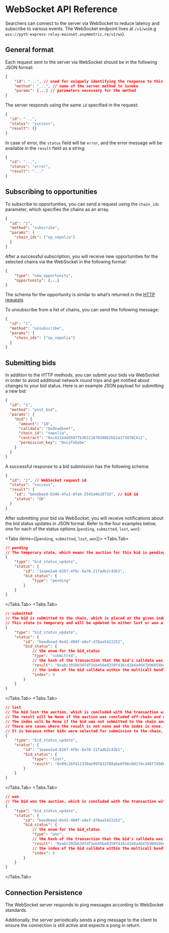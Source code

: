 
# WebSocket API Reference

Searchers can connect to the server via WebSocket to reduce latency and subscribe to various events. 
The WebSocket endpoint lives at `/v1/ws`(e.g `wss://pyth-express-relay-mainnet.asymmetric.re/v1/ws`).

## General format

Each request sent to the server via WebSocket should be in the following JSON format:

```json copy
{
	"id": "...", // used for uniquely identifying the response to this request
	"method": "...", // name of the server method to invoke
	"params": {...} // parameters necessary for the method
}
```

The server responds using the same `id` specified in the request:

```json
{
  "id": "...",
  "status": "success",
  "result": {}
}
```

In case of error, the `status` field will be `error`, and the error message will be available in the `result` field as a string:

```json
{
  "id": "...",
  "status": "error",
  "result": "..."
}
```

## Subscribing to opportunities

To subscribe to opportunities, you can send a request using the `chain_ids` parameter, which specifies the chains as an array.

```json
{
  "id": "1",
  "method": "subscribe",
  "params": {
    "chain_ids": ["op_sepolia"]
  }
}
```

After a successful subscription, you will receive new opportunities for the selected chains via the WebSocket in the following format:

```json
{
	"type": "new_opportunity",
	"opportunity": {...}
}
```

The schema for the opportunity is similar to what’s returned in the [HTTP requests](https://pyth-express-relay-mainnet.asymmetric.re/redoc#tag/opportunity/operation/get_opportunities)

To unsubscribe from a list of chains, you can send the following message:

```json copy
{
  "id": "1",
  "method": "unsubscribe",
  "params": {
    "chain_ids": ["op_sepolia"]
  }
}
```

## Submitting bids

In addition to the HTTP methods, you can submit your bids via WebSocket in order to avoid additional network round trips and get notified about changes to your bid status. 
Here is an example JSON payload for submitting a new bid:

```json copy
{
  "id": "1",
  "method": "post_bid",
  "params": {
    "bid": {
      "amount": "10",
      "calldata": "0xdeadbeef",
      "chain_id": "sepolia",
      "contract": "0xcA11bde05977b3631167028862bE2a173976CA11",
      "permission_key": "0xcafebabe"
    }
  }
}
```

A successful response to a bid submission has the following schema:

```json
{
  "id": "1", // WebSocket request id
  "status": "success",
  "result": {
    "id": "beedbeed-b346-4fa1-8fab-2541a9e1872d", // bid id
    "status": "OK"
  }
}
```

After submitting your bid via WebSocket, you will receive notifications about the bid status updates in JSON format. 
Refer to the four examples below, one for each of the status options (`pending`, `submitted`, `lost`, `won`):

<Tabs items={[`pending`, `submitted`, `lost`, `won`]}>
<Tabs.Tab>
```json
// pending
// The temporary state, which means the auction for this bid is pending
{
	"type": "bid_status_update",
	"status": {
		"id": "1eaee2a4-01bf-4f6c-8a76-21fadb2c43b1",
		"bid_status": {
			"type": "pending"
		}
	}
}
```
</Tabs.Tab>
<Tabs.Tab>
```json
// submitted
// The bid is submitted to the chain, which is placed at the given index of the transaction with the given hash
// This state is temporary and will be updated to either lost or won after the conclusion of the auction
{
	"type": "bid_status_update",
	"status": {
		"id": "beedbeed-0e42-400f-a8ef-d78aa5422252",
		"bid_status": {
			// the enum for the bid_status
			"type": "submitted",
			// the hash of the transaction that the bid's calldata was included in
			"result": "0xabc393b634fdf3eb45be8350fd16cd1b4add47b96059beacc1d8c20e51d75ec3",
			// the index of the bid calldata within the multicall bundle for the above transaction
			"index": 0
		}
	}
}
```
</Tabs.Tab>
<Tabs.Tab>
```json
// lost
// The bid lost the auction, which is concluded with the transaction with the given hash and index
// The result will be None if the auction was concluded off-chain and no auction was submitted to the chain
// The index will be None if the bid was not submitted to the chain and lost the auction by off-chain calculation
// There are cases where the result is not none and the index is none.
// It is because other bids were selected for submission to the chain, but not this one.
{
	"type": "bid_status_update",
	"status": {
		"id": "1eaee2a4-01bf-4f6c-8a76-21fadb2c43b1",
		"bid_status": {
			"type": "lost",
			"result": "0x99c2bf411330ae997632f88abe8f86c0d1f4c448f7d5061319d23814a0fb1135"
		}
	}
}
```
</Tabs.Tab>
<Tabs.Tab>
```json
// won
// The bid won the auction, which is concluded with the transaction with the given hash and index
{
	"type": "bid_status_update",
	"status": {
		"id": "beedbeed-0e42-400f-a8ef-d78aa5422252",
		"bid_status": {
			// the enum for the bid_status
			"type": "won",
			// the hash of the transaction that the bid's calldata was included in
			"result": "0xabc393b634fdf3eb45be8350fd16cd1b4add47b96059beacc1d8c20e51d75ec3",
			// the index of the bid calldata within the multicall bundle for the above transaction
			"index": 0
		}
	}
}
```
</Tabs.Tab>
</Tabs>

## Connection Persistence

The WebSocket server responds to ping messages according to WebSocket standards.

Additionally, the server periodically sends a ping message to the client to ensure the connection is still active and expects a pong in return.
